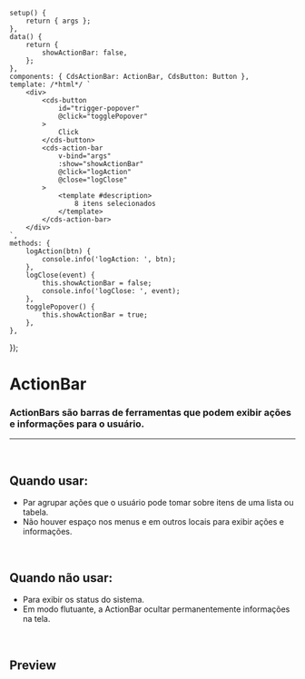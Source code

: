 
<Meta of={ActionBarStories} />

	setup() {
		return { args };
	},
	data() {
		return {
			showActionBar: false,
		};
	},
	components: { CdsActionBar: ActionBar, CdsButton: Button },
	template: /*html*/ `
		<div>
			<cds-button
				id="trigger-popover"
				@click="togglePopover"
			>
				Click
			</cds-button>
			<cds-action-bar
				v-bind="args"
				:show="showActionBar"
				@click="logAction"
				@close="logClose"
			>
				<template #description>
					8 itens selecionados
				</template>
			</cds-action-bar>
		</div>
	`,
	methods: {
		logAction(btn) {
			console.info('logAction: ', btn);
		},
		logClose(event) {
			this.showActionBar = false;
			console.info('logClose: ', event);
		},
		togglePopover() {
			this.showActionBar = true;
		},
	},
});

# ActionBar

### ActionBars são barras de ferramentas que podem exibir ações e informações para o usuário.

***

<br />

## Quando usar:

* Par agrupar ações que o usuário pode tomar sobre itens de uma lista ou tabela.
* Não houver espaço nos menus e em outros locais para exibir ações e informações.

<br />

## Quando não usar:

* Para exibir os status do sistema.
* Em modo flutuante, a ActionBar ocultar permanentemente informações na tela.

<br />

## Preview

<Canvas>
  <Story of={ActionBarStories.ActionBar} />
</Canvas>

<Controls />

